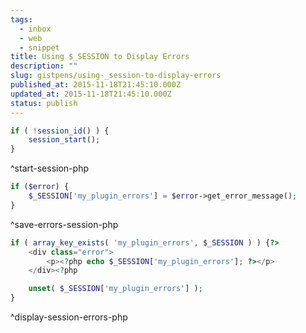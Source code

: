 ```yaml
---
tags:
  - inbox
  - web
  - snippet
title: Using $_SESSION to Display Errors
description: ""
slug: gistpens/using-_session-to-display-errors
published_at: 2015-11-18T21:45:10.000Z
updated_at: 2015-11-18T21:45:10.000Z
status: publish
---
```

```php title="start-session.php"
if ( !session_id() ) {
    session_start();
}
```

^start-session-php

```php title="save-errors-session.php"
if ($error) {
    $_SESSION['my_plugin_errors'] = $error->get_error_message();
}
```

^save-errors-session-php

```php title="display-session-errors.php"
if ( array_key_exists( 'my_plugin_errors', $_SESSION ) ) {?>
    <div class="error">
        <p><?php echo $_SESSION['my_plugin_errors']; ?></p>
    </div><?php

    unset( $_SESSION['my_plugin_errors'] );
}
```

^display-session-errors-php
